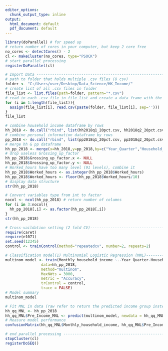 ---
editor_options:
  chunk_output_type: inline
output:
  html_document: default
  pdf_document: default
---

```{r}
library(doParallel) # for speed up
# return number of cores in your computer, but keep 2 core free
no_cores <- detectCores() - 2
cl <- makeCluster(no_cores, type="PSOCK")  
# start parallel processing
registerDoParallel(cl)  
```

```{r}
# Import Data -----------------------------------------------------------------------------------------------------
# path to folder that holds multiple .csv files (8 csv)
folder <- "C:/Users/user/Desktop/Data_Science/HK_Income/"
# create list of all .csv files in folder
file_list <- list.files(path=folder, pattern="*.csv") 
# read in each .csv file in file_list and create a data frame with the same name as the .csv file
for (i in 1:length(file_list)){
  assign(file_list[i], read.csv(paste(folder, file_list[i], sep='')))
}
file_list
```
```{r}
# combine household income dataframe by rows
hh_2018 <- do.call("rbind", list(hh2018q1_20pct.csv, hh2018q2_20pct.csv, hh2018q3_20pct.csv, hh2018q4_20pct.csv))
# combine personal information dataframe by rows
pp_2018 <- do.call("rbind", list(pp2018q1_20pct.csv, pp2018q2_20pct.csv, pp2018q3_20pct.csv, pp2018q4_20pct.csv))
# merge hh & pp dataframe
hh_pp_2018 <- merge(x=hh_2018,y=pp_2018,by=c("Year_Quarter","Household_reference_no"),all.x = TRUE)
# drop useless Grossing_up_factor
hh_pp_2018$Grossing_up_factor.x <- NULL
hh_pp_2018$Grossing_up_factor.y <- NULL
# Worked_hours have too many level (91 levels), combine it
hh_pp_2018$Worked_hours <- as.integer(hh_pp_2018$Worked_hours)
hh_pp_2018$Worked_hours <- floor(hh_pp_2018$Worked_hours/10)
# display data structure
str(hh_pp_2018)
```
```{r}
# Convert variables type from int to factor
nocol <- ncol(hh_pp_2018) # return number of columns
for (i in 3:nocol){
  hh_pp_2018[,i] <- as.factor(hh_pp_2018[,i])
}
str(hh_pp_2018)
```

```{r}
# Cross-vaildation setting (2 fold CV)--------------------------------------------------------------------
require(caret)
require(e1071)
set.seed(12345)
control <- trainControl(method="repeatedcv", number=2, repeats=2)

# Classification model(1) Multinomial Logistic Regression (MNL)--------------------------------------
multinom_model <- train(Monthly_household_income ~.-Year_Quarter-Household_reference_no,
                data=hh_pp_2018, 
                method="multinom",
                MaxNWts = 3000,
                metric = "Accuracy",
                trControl = control,
                trace = FALSE)
# Model summary
multinom_model
```

```{r}
# Fit MNL in data (raw refer to return the predicted income group instead of prob)
hh_qq_MNL <- hh_pp_2018
hh_qq_MNL$Pre_Income_MNL <- predict(multinom_model, newdata = hh_qq_MNL, "raw")
# Measure model performance
confusionMatrix(hh_qq_MNL$Monthly_household_income, hh_qq_MNL$Pre_Income_MNL)
```

```{r}
# end parallel processing ----------------------------------------------------------------------------------
stopCluster(cl)
registerDoSEQ()
```








